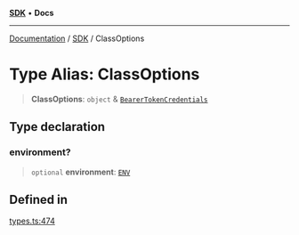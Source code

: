 [**SDK**](../index.mdx) • **Docs**

***

[Documentation](../../index.mdx) / [SDK](../README.mdx) / ClassOptions

# Type Alias: ClassOptions

> **ClassOptions**: `object` & [`BearerTokenCredentials`](BearerTokenCredentials.mdx)

## Type declaration

### environment?

> `optional` **environment**: [`ENV`](ENV.mdx)

## Defined in

[types.ts:474](https://github.com/monerium/js-monorepo/blob/1f07b3662d18c631941e215c70068d205e95c304/packages/sdk/src/types.ts#L474)
